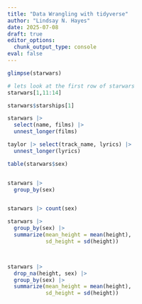 ```yaml
---
title: "Data Wrangling with tidyverse"
author: "Lindsay N. Hayes"
date: 2025-07-08
draft: true
editor_options: 
  chunk_output_type: console
eval: false
---
```



```r

glimpse(starwars)

# lets look at the first row of starwars
starwars[1,11:14]

starwars$starships[1]

starwars |>
  select(name, films) |>
  unnest_longer(films)

taylor |> select(track_name, lyrics) |> 
  unnest_longer(lyrics)

```


```r
table(starwars$sex)


starwars |>
  group_by(sex) 


starwars |> count(sex)

starwars |>
  group_by(sex) |>
  summarize(mean_height = mean(height),
            sd_height = sd(height))



starwars |>
  drop_na(height, sex) |>
  group_by(sex) |>
  summarize(mean_height = mean(height),
            sd_height = sd(height))

```


